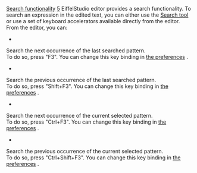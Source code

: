 [[Property:title|Search functionality]]
[[Property:weight|5]]
EiffelStudio editor provides a search functionality. To search an expression in the edited text, you can either use the [[Search tool|Search tool]]  or use a set of keyboard accelerators available directly from the editor. From the editor, you can: 
*  
Search the next occurrence of the last searched pattern. <br/>
To do so, press "F3". You can change this key binding in [[Keyboard shortcuts preferences|the preferences]] . 

*  
Search the previous occurrence of the last searched pattern. <br/>
To do so, press "Shift+F3". You can change this key binding in [[Keyboard shortcuts preferences|the preferences]] . 

*  
Search the next occurrence of the current selected pattern. <br/>
To do so, press "Ctrl+F3". You can change this key binding in [[Keyboard shortcuts preferences|the preferences]] . 

*  
Search the previous occurrence of the current selected pattern. <br/>
To do so, press "Ctrl+Shift+F3". You can change this key binding in [[Keyboard shortcuts preferences|the preferences]] . 


{{seealso| '''See Also''' <br/>
[[Search tool|Search tool]]  }}




